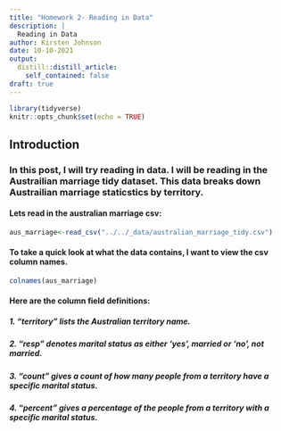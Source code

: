 ```yaml
---
title: "Homework 2- Reading in Data"
description: |
  Reading in Data
author: Kirsten Johnson
date: 10-10-2021
output:
  distill::distill_article:
    self_contained: false
draft: true
---
```

```r
library(tidyverse)
knitr::opts_chunk$set(echo = TRUE)
```

## Introduction

### In this post, I will try reading in data. I will be reading in the Austrailian marriage tidy dataset. This data breaks down Austrailian marriage staticstics by territory.

#### Lets read in the australian marriage csv:

<!-- #read in data -->
```r
aus_marriage<-read_csv("../../_data/australian_marriage_tidy.csv")
```



#### To take a quick look at what the data contains, I want to view the csv column names.

<!-- #Get column names -->
```r
colnames(aus_marriage) 
```


#### Here are the column field definitions:
##### 1. "territory" lists the Australian territory name.
##### 2. "resp" denotes marital status as either 'yes', married or 'no', not married.
##### 3. "count" gives a count of how many people from a territory have a specific marital status.
##### 4. "percent" gives a percentage of the people from a territory with a specific marital status.
